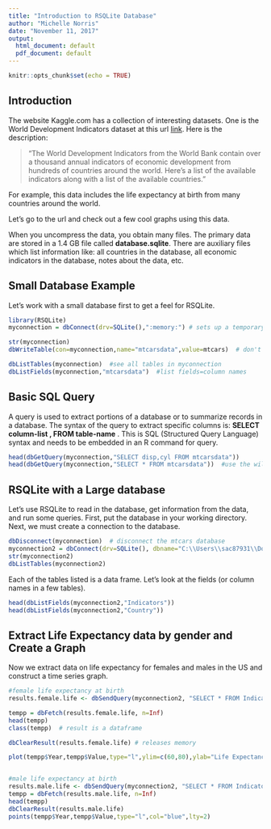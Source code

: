---
title: "Introduction to RSQLite Database"
author: "Michelle Norris"
date: "November 11, 2017"
output:
  html_document: default
  pdf_document: default
---

```{r setup, include=FALSE}
knitr::opts_chunk$set(echo = TRUE)
```

## Introduction

The website Kaggle.com has a collection of interesting datasets.  One is the World Development Indicators dataset at this url  [link](https://www.kaggle.com/worldbank/world-development-indicators).  Here is the description:

>"The World Development Indicators from the World Bank contain over a thousand annual indicators of economic development from hundreds of countries around the world. Here's a list of the available indicators along with a list of the available countries."

For example, this data includes the life expectancy at birth from many countries around the world.


Let's go to the url and check out a few cool graphs using this data.  

When you uncompress the data, you obtain many files.  The primary data are stored in a 1.4 GB file called **database.sqlite**.  There are auxiliary files which list information like: all countries in the database, all economic indicators in the database, notes about the data, etc. 

## Small Database Example 
Let's work with a small database first to get a feel for RSQLite.

```{r mtcars}
library(RSQLite)
myconnection = dbConnect(drv=SQLite(),":memory:") # sets up a temporary in-memory database

str(myconnection)
dbWriteTable(con=myconnection,name="mtcarsdata",value=mtcars)  # don't save this to a named object; mtcars is a built in dataset

dbListTables(myconnection)  #see all tables in myconnection
dbListFields(myconnection,"mtcarsdata")  #list fields=column names
```

## Basic SQL Query
A query is used to extract portions of a database or to summarize records in a database. The syntax of the query to extract specific columns is:  **SELECT column-list , FROM table-name** .  This is SQL (Structured Query Language) syntax and needs to be embedded in an R command for query.

```{r}
head(dbGetQuery(myconnection,"SELECT disp,cyl FROM mtcarsdata"))
head(dbGetQuery(myconnection,"SELECT * FROM mtcarsdata"))  #use the wildcard * to get all columns
```

## RSQLite with a Large database

Let's use RSQLite to read in the database, get information from the data, and run some queries.  First, put the database in your working directory.  Next, we must create a connection to the database.

```{r}
dbDisconnect(myconnection)  # disconnect the mtcars database
myconnection2 = dbConnect(drv=SQLite(), dbname="C:\\Users\\sac87931\\Documents\\kaggle\\world-development-indicators\\database.sqlite")  #connect R to the database
str(myconnection2)
dbListTables(myconnection2)
```


Each of the tables listed is a data frame.  Let's look at the fields (or column names in a few tables).

```{r}
head(dbListFields(myconnection2,"Indicators"))
head(dbListFields(myconnection2,"Country"))
```
## Extract Life Expectancy data by gender and Create a Graph

Now we extract data on life expectancy for females and males in the US and construct a time series graph.

```{r}

#female life expectancy at birth
results.female.life <- dbSendQuery(myconnection2, "SELECT * FROM Indicators WHERE CountryCode = 'USA' AND IndicatorCode='SP.DYN.LE00.FE.IN'" )

tempp = dbFetch(results.female.life, n=Inf)
head(tempp)
class(tempp)  # result is a dataframe

dbClearResult(results.female.life) # releases memory

plot(tempp$Year,tempp$Value,type="l",ylim=c(60,80),ylab="Life Expectancy",xlab='Year')


#male life expectancy at birth
results.male.life <- dbSendQuery(myconnection2, "SELECT * FROM Indicators WHERE CountryCode = 'USA' AND IndicatorCode='SP.DYN.LE00.MA.IN'" )
tempp = dbFetch(results.male.life, n=Inf)
head(tempp)
dbClearResult(results.male.life)
points(tempp$Year,tempp$Value,type="l",col="blue",lty=2)
```